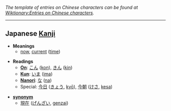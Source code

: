 ''The template of entries on Chinese characters can be found at [[Wiktionary:Entries on Chinese characters]].''
----

== Japanese [[Kanji]] ==

*'''Meanings'''
** [[now]], [[current]] ([[time]])

*'''Readings'''
**'''[[On]]''': [[こん]] ([[kon]]), [[きん]] ([[kin]])
**'''[[Kun]]''': [[いま]] ([[ima]])
**'''[[Nanori]]''': [[な]] ([[na]])
**Special: [[今日]] ([[きょう]], [[kyō]]), [[今朝]] ([[けさ]], [[kesa]])

*'''[[synonym]]'''
**[[現在]] ([[げんざい]], [[genzai]])